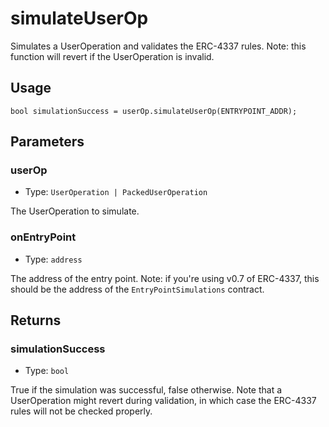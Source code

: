 # simulateUserOp

Simulates a UserOperation and validates the ERC-4337 rules. Note: this function will revert if the UserOperation is invalid.

## Usage

```solidity copy
bool simulationSuccess = userOp.simulateUserOp(ENTRYPOINT_ADDR);
```

## Parameters

### userOp

- Type: `UserOperation | PackedUserOperation`

The UserOperation to simulate.

### onEntryPoint

- Type: `address`

The address of the entry point. Note: if you're using v0.7 of ERC-4337, this should be the address of the `EntryPointSimulations` contract.

## Returns

### simulationSuccess

- Type: `bool`

True if the simulation was successful, false otherwise. Note that a UserOperation might revert during validation, in which case the ERC-4337 rules will not be checked properly.
